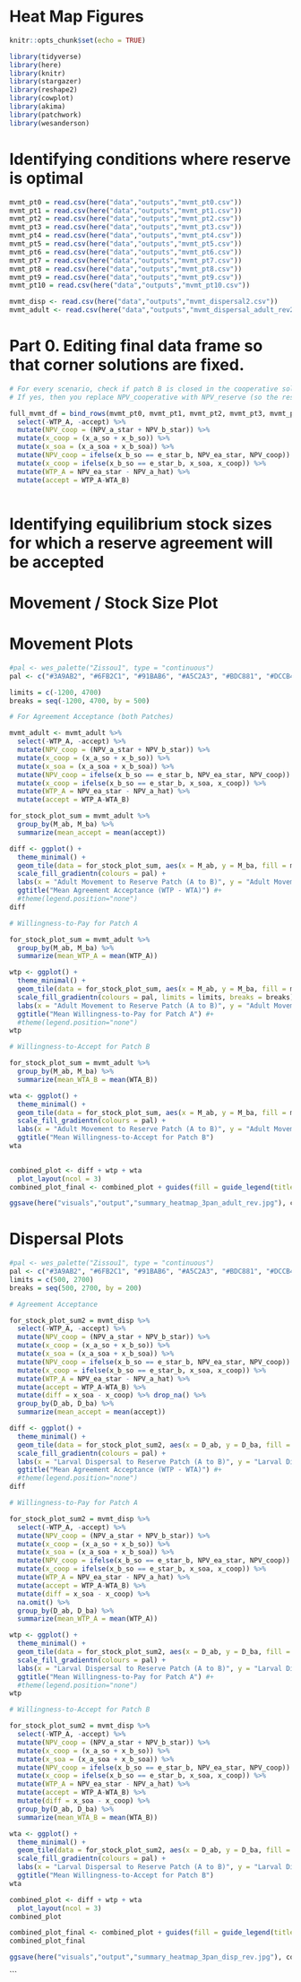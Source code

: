 # Heat Map Figures

```r
knitr::opts_chunk$set(echo = TRUE)

library(tidyverse)
library(here)
library(knitr)
library(stargazer)
library(reshape2)
library(cowplot)
library(akima)
library(patchwork)
library(wesanderson)
```

# Identifying conditions where reserve is optimal

```r

mvmt_pt0 = read.csv(here("data","outputs","mvmt_pt0.csv")) 
mvmt_pt1 = read.csv(here("data","outputs","mvmt_pt1.csv")) 
mvmt_pt2 = read.csv(here("data","outputs","mvmt_pt2.csv")) 
mvmt_pt3 = read.csv(here("data","outputs","mvmt_pt3.csv")) 
mvmt_pt4 = read.csv(here("data","outputs","mvmt_pt4.csv")) 
mvmt_pt5 = read.csv(here("data","outputs","mvmt_pt5.csv")) 
mvmt_pt6 = read.csv(here("data","outputs","mvmt_pt6.csv")) 
mvmt_pt7 = read.csv(here("data","outputs","mvmt_pt7.csv")) 
mvmt_pt8 = read.csv(here("data","outputs","mvmt_pt8.csv")) 
mvmt_pt9 = read.csv(here("data","outputs","mvmt_pt9.csv")) 
mvmt_pt10 = read.csv(here("data","outputs","mvmt_pt10.csv"))

mvmt_disp <- read.csv(here("data","outputs","mvmt_dispersal2.csv"))
mvmt_adult <- read.csv(here("data","outputs","mvmt_dispersal_adult_rev2.csv"))

```

# Part 0. Editing final data frame so that corner solutions are fixed.

```r

# For every scenario, check if patch B is closed in the cooperative solution
# If yes, then you replace NPV_cooperative with NPV_reserve (so the reserve and cooperative solutions will have the same NPV), if no keep the co-operative.

full_mvmt_df = bind_rows(mvmt_pt0, mvmt_pt1, mvmt_pt2, mvmt_pt3, mvmt_pt4, mvmt_pt5, mvmt_pt6, mvmt_pt7, mvmt_pt8, mvmt_pt9, mvmt_pt10) %>% 
  select(-WTP_A, -accept) %>% 
  mutate(NPV_coop = (NPV_a_star + NPV_b_star)) %>%
  mutate(x_coop = (x_a_so + x_b_so)) %>% 
  mutate(x_soa = (x_a_soa + x_b_soa)) %>% 
  mutate(NPV_coop = ifelse(x_b_so == e_star_b, NPV_ea_star, NPV_coop)) %>% 
  mutate(x_coop = ifelse(x_b_so == e_star_b, x_soa, x_coop)) %>% 
  mutate(WTP_A = NPV_ea_star - NPV_a_hat) %>% 
  mutate(accept = WTP_A-WTA_B)



```

# Identifying equilibrium stock sizes for which a reserve agreement will be accepted
# Movement / Stock Size Plot

# Movement Plots

```r

#pal <- wes_palette("Zissou1", type = "continuous")
pal <- c("#3A9AB2", "#6FB2C1", "#91BAB6", "#A5C2A3", "#BDC881", "#DCCB4E", "#E3B710", "#E79805", "#EC7A05", "#EF5703", "#F11B00")

limits = c(-1200, 4700)
breaks = seq(-1200, 4700, by = 500)

# For Agreement Acceptance (both Patches)

mvmt_adult <- mvmt_adult %>% 
  select(-WTP_A, -accept) %>% 
  mutate(NPV_coop = (NPV_a_star + NPV_b_star)) %>%
  mutate(x_coop = (x_a_so + x_b_so)) %>% 
  mutate(x_soa = (x_a_soa + x_b_soa)) %>% 
  mutate(NPV_coop = ifelse(x_b_so == e_star_b, NPV_ea_star, NPV_coop)) %>% 
  mutate(x_coop = ifelse(x_b_so == e_star_b, x_soa, x_coop)) %>% 
  mutate(WTP_A = NPV_ea_star - NPV_a_hat) %>% 
  mutate(accept = WTP_A-WTA_B)

for_stock_plot_sum = mvmt_adult %>%
  group_by(M_ab, M_ba) %>% 
  summarize(mean_accept = mean(accept)) 

diff <- ggplot() +
  theme_minimal() +
  geom_tile(data = for_stock_plot_sum, aes(x = M_ab, y = M_ba, fill = mean_accept)) +
  scale_fill_gradientn(colours = pal) +
  labs(x = "Adult Movement to Reserve Patch (A to B)", y = "Adult Movement to Fishing Patch (B to A)", fill = "") +
  ggtitle("Mean Agreement Acceptance (WTP - WTA)") #+
  #theme(legend.position="none")
diff

# Willingness-to-Pay for Patch A

for_stock_plot_sum = mvmt_adult %>% 
  group_by(M_ab, M_ba) %>% 
  summarize(mean_WTP_A = mean(WTP_A))

wtp <- ggplot() +
  theme_minimal() +
  geom_tile(data = for_stock_plot_sum, aes(x = M_ab, y = M_ba, fill = mean_WTP_A)) +
  scale_fill_gradientn(colours = pal, limits = limits, breaks = breaks) +
  labs(x = "Adult Movement to Reserve Patch (A to B)", y = "Adult Movement to Fishing Patch (B to A)", fill = "") +
  ggtitle("Mean Willingness-to-Pay for Patch A") #+
  #theme(legend.position="none")
wtp

# Willingness-to-Accept for Patch B

for_stock_plot_sum = mvmt_adult %>% 
  group_by(M_ab, M_ba) %>% 
  summarize(mean_WTA_B = mean(WTA_B))

wta <- ggplot() +
  theme_minimal() +
  geom_tile(data = for_stock_plot_sum, aes(x = M_ab, y = M_ba, fill = mean_WTA_B)) +
  scale_fill_gradientn(colours = pal) +
  labs(x = "Adult Movement to Reserve Patch (A to B)", y = "Adult Movement to Fishing Patch (B to A)", fill = "") +
  ggtitle("Mean Willingness-to-Accept for Patch B")
wta
  
```

```r

combined_plot <- diff + wtp + wta 
  plot_layout(ncol = 3)
combined_plot_final <- combined_plot + guides(fill = guide_legend(title.position = "top", title = "Value", title.hjust = 0.5, keywidth = 2, keyheight = 1, reverse = TRUE))

ggsave(here("visuals","output","summary_heatmap_3pan_adult_rev.jpg"), combined_plot_final, width = 16, height = 5)

```

# Dispersal Plots

```r

#pal <- wes_palette("Zissou1", type = "continuous")
pal <- c("#3A9AB2", "#6FB2C1", "#91BAB6", "#A5C2A3", "#BDC881", "#DCCB4E", "#E3B710", "#E79805", "#EC7A05", "#EF5703", "#F11B00")
limits = c(500, 2700)
breaks = seq(500, 2700, by = 200)

# Agreement Acceptance

for_stock_plot_sum2 = mvmt_disp %>% 
  select(-WTP_A, -accept) %>% 
  mutate(NPV_coop = (NPV_a_star + NPV_b_star)) %>%
  mutate(x_coop = (x_a_so + x_b_so)) %>% 
  mutate(x_soa = (x_a_soa + x_b_soa)) %>% 
  mutate(NPV_coop = ifelse(x_b_so == e_star_b, NPV_ea_star, NPV_coop)) %>% 
  mutate(x_coop = ifelse(x_b_so == e_star_b, x_soa, x_coop)) %>% 
  mutate(WTP_A = NPV_ea_star - NPV_a_hat) %>% 
  mutate(accept = WTP_A-WTA_B) %>% 
  mutate(diff = x_soa - x_coop) %>% drop_na() %>% 
  group_by(D_ab, D_ba) %>% 
  summarize(mean_accept = mean(accept))

diff <- ggplot() +
  theme_minimal() +
  geom_tile(data = for_stock_plot_sum2, aes(x = D_ab, y = D_ba, fill = mean_accept)) +
  scale_fill_gradientn(colours = pal) +
  labs(x = "Larval Dispersal to Reserve Patch (A to B)", y = "Larval Dispersal to Fishing Patch (B to A)", fill = "") +
  ggtitle("Mean Agreement Acceptance (WTP - WTA)") #+
  #theme(legend.position="none")
diff

# Willingness-to-Pay for Patch A

for_stock_plot_sum2 = mvmt_disp %>% 
  select(-WTP_A, -accept) %>% 
  mutate(NPV_coop = (NPV_a_star + NPV_b_star)) %>%
  mutate(x_coop = (x_a_so + x_b_so)) %>% 
  mutate(x_soa = (x_a_soa + x_b_soa)) %>% 
  mutate(NPV_coop = ifelse(x_b_so == e_star_b, NPV_ea_star, NPV_coop)) %>% 
  mutate(x_coop = ifelse(x_b_so == e_star_b, x_soa, x_coop)) %>% 
  mutate(WTP_A = NPV_ea_star - NPV_a_hat) %>% 
  mutate(accept = WTP_A-WTA_B) %>% 
  mutate(diff = x_soa - x_coop) %>% 
  na.omit() %>% 
  group_by(D_ab, D_ba) %>% 
  summarize(mean_WTP_A = mean(WTP_A)) 

wtp <- ggplot() +
  theme_minimal() +
  geom_tile(data = for_stock_plot_sum2, aes(x = D_ab, y = D_ba, fill = mean_WTP_A)) +
  scale_fill_gradientn(colours = pal) +
  labs(x = "Larval Dispersal to Reserve Patch (A to B)", y = "Larval Dispersal to Fishing Patch (B to A)", fill = "") +
  ggtitle("Mean Willingness-to-Pay for Patch A") #+
  #theme(legend.position="none")
wtp

# Willingness-to-Accept for Patch B

for_stock_plot_sum2 = mvmt_disp %>% 
  select(-WTP_A, -accept) %>% 
  mutate(NPV_coop = (NPV_a_star + NPV_b_star)) %>%
  mutate(x_coop = (x_a_so + x_b_so)) %>% 
  mutate(x_soa = (x_a_soa + x_b_soa)) %>% 
  mutate(NPV_coop = ifelse(x_b_so == e_star_b, NPV_ea_star, NPV_coop)) %>% 
  mutate(x_coop = ifelse(x_b_so == e_star_b, x_soa, x_coop)) %>% 
  mutate(WTP_A = NPV_ea_star - NPV_a_hat) %>% 
  mutate(accept = WTP_A-WTA_B) %>% 
  mutate(diff = x_soa - x_coop) %>% 
  group_by(D_ab, D_ba) %>% 
  summarize(mean_WTA_B = mean(WTA_B))

wta <- ggplot() +
  theme_minimal() +
  geom_tile(data = for_stock_plot_sum2, aes(x = D_ab, y = D_ba, fill = mean_WTA_B)) +
  scale_fill_gradientn(colours = pal) +
  labs(x = "Larval Dispersal to Reserve Patch (A to B)", y = "Larval Dispersal to Fishing Patch (B to A)", fill = "") +
  ggtitle("Mean Willingness-to-Accept for Patch B")
wta

```

```r

combined_plot <- diff + wtp + wta
  plot_layout(ncol = 3)
combined_plot

combined_plot_final <- combined_plot + guides(fill = guide_legend(title.position = "top", title = "Value", title.hjust = 0.5, keywidth = 2, keyheight = 1.5, reverse = TRUE))
combined_plot_final

ggsave(here("visuals","output","summary_heatmap_3pan_disp_rev.jpg"), combined_plot_final, width = 16, height = 5)

```

```